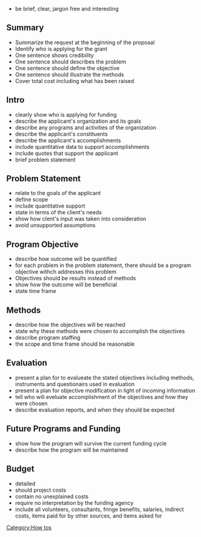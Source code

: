* be brief, clear, jargon free and interesting

==Summary==
* Summarize the request at the beginning of the proposal
* Identify who is applying for the grant
* One sentence shows credibility
* One sentence should describes the problem
* One sentence should define the objective
* One sentence should illustrate the methods
* Cover total cost including what has been raised

==Intro==
* clearly show who is applying for funding
* describe the applicant's organization and its goals
* describe any programs and activities of the organization
* describe the applicant's constituents
* describe the applicant's accomplishments
* include quantitative data to support accomplishments
* include quotes that support the applicant
* brief problem statement

==Problem Statement==
* relate to the goals of the applicant
* define scope
* include quantitative support
* state in terms of the client's needs
* show how clent's input was taken into consideration
* avoid unsupported assumptions

==Program Objective==
* describe how outcome will be quantified
* for each problem in the problem statement, there should be a program objective withch addresses this problem
* Objectives should be results instead of methods
* show how the outcome will be beneficial
* state time frame

==Methods==
* describe how the objectives will be reached
* state why these methods were chosen to accomplish the objectives
* describe program staffing
* the scope and time frame should be reasonable

==Evaluation==
* present a plan for to evalueate the stated objectives including methods, instruments and questionairs used in evaluation
* present a plan for objective modification in light of incoming information
* tell who will eveluate accomplishment of the objectives and how they were chosen
* describe evaluation reports, and when they should be expected

==Future Programs and Funding==
* show how the program will survive the current funding cycle
* describe how the program will be maintained

==Budget==
* detailed
* should project costs
* contain no unexplained costs
* require no interpretation by the funding agency
* include all volunteers, consultants, fringe benefits, salaries, indirect costs, items paid for by other sources, and items asked for
[[Category:How tos]]